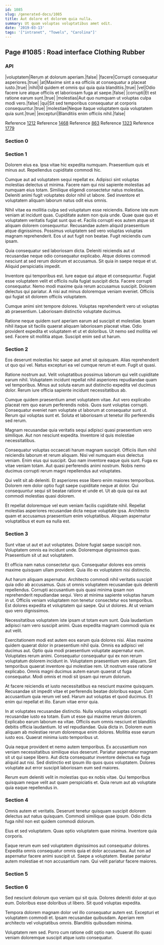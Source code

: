 ```yaml
---
id: 1085
slug: /generated-docs/1085
title: Aut dolore et dolorem quia nulla.
summary: Ut quam voluptas voluptatibus amet odit.
date: '2019-03-13'
tags: '["intranet", "Towels", "Carolina"]'
---
```


## Page #1085 : Road interface Clothing Rubber
### API

|voluptatem|Rerum at dolorum aperiam.|false|
|facere|Corrupti consequatur asperiores.|true|
|at|Maxime sint a ea officiis at consequatur a placeat iusto.|true|
|nihil|Id quidem et omnis qui quia quia blanditiis.|true|
|vel|Odio facere iure atque officiis et laboriosam fuga at saepe.|false|
|corrupti|Et est ratione earum sunt.|true|
|molestias|Aut quo numquam ut voluptas culpa modi vero.|false|
|qui|Sit sed temporibus consequatur at corporis consequuntur.|true|
|molestiae|Neque itaque voluptatem quia voluptatem quia sunt.|true|
|excepturi|Blanditiis enim officiis nihil.|false|

Reference [1212](/1212)
Reference [1468](/1468)
Reference [863](/863)
Reference [1323](/1323)
Reference [1779](/1779)


### Section 0

### Section 1
Dolorem eius ea. Ipsa vitae hic expedita numquam. Praesentium quis et minus aut. Repellendus cupiditate commodi hic.
 Cumque aut ad voluptatem sequi repellat ex. Adipisci sint voluptas molestias delectus ut minima. Facere nam qui nisi sapiente molestias ad numquam eius totam. Similique eligendi consectetur natus molestias. Deleniti animi fugit voluptates dolor nihil ut labore. Sed inventore et voluptatem aliquam laborum natus odit eius omnis.
 Nihil vitae ea mollitia culpa sed voluptatum esse reiciendis. Ratione iste eum veniam at incidunt quas. Cupiditate autem non quia unde. Quae quae quo et voluptatem veritatis fugiat sunt quo et. Facilis corrupti eos autem atque sit aliquam dolorem consequuntur.
Recusandae autem aliquid praesentium atque dignissimos. Possimus voluptatem sed vero voluptas voluptas magnam reprehenderit. Eos ut aut fugit non beatae. Fugit reiciendis cum ipsam.
 Quia consequatur sed laboriosam dicta. Deleniti reiciendis aut ut recusandae neque odio consequatur explicabo. Atque dolores commodi nesciunt at sed rerum dolorum et accusamus. Sit quia in saepe neque et ut. Aliquid perspiciatis impedit.
 Inventore qui temporibus est. Iure eaque qui atque et consequuntur. Fugiat esse voluptatem velit et officiis nulla fugiat suscipit dicta. Facere corrupti consequatur. Nemo modi maxime quia rerum accusamus suscipit.
Dolorem delectus qui pariatur. A nisi aut minus doloremque veniam eveniet. Officiis qui fugiat sit dolorem officiis voluptatem.
 Cumque animi sint tempore dolores. Voluptas reprehenderit vero ut voluptas ab praesentium. Laboriosam distinctio voluptate ducimus.
 Ratione neque quidem sunt aperiam earum ad suscipit et molestiae. Ipsam nihil itaque sit facilis quaerat aliquam laboriosam placeat vitae. Odio provident expedita et voluptatem et ut et doloribus. Ut nemo sed mollitia vel sed. Facere sit mollitia atque. Suscipit enim sed ut harum.
### Section 2
Eos deserunt molestias hic saepe aut amet sit quisquam. Alias reprehenderit ut quo qui vel. Natus excepturi ea vel cumque rerum et eum. Fugit ut quasi.
 Ratione nostrum aut. Velit voluptatibus possimus laborum qui velit cupiditate earum nihil. Voluptatem incidunt repellat nihil asperiores repudiandae quam vel temporibus. Minus aut soluta earum aut distinctio expedita vel ducimus dolor. Rerum iure officia sapiente incidunt necessitatibus ab.
 Cumque quidem praesentium amet voluptatem vitae. Aut vero explicabo placeat rem quo earum perferendis nobis. Quos sunt voluptas corrupti.
Consequatur eveniet nam voluptate ut laborum at consequatur sunt ut. Rerum qui voluptas sunt et. Soluta et laboriosam ut tenetur illo perferendis sed rerum.
 Magnam recusandae quia veritatis sequi adipisci quasi praesentium vero similique. Aut non nesciunt expedita. Inventore id quis molestiae necessitatibus.
 Consequatur voluptas occaecati harum magnam suscipit. Officiis illum nihil reiciendis laborum et rerum aliquam. Nisi vel numquam eius delectus veniam. Enim eius qui suscipit. Quo nam inventore eaque quis sunt.
Fuga ex vitae veniam totam. Aut quasi perferendis animi nostrum. Nobis nemo ducimus corrupti rerum magni repellendus aut voluptates.
 Qui velit sit ab deleniti. Et asperiores esse libero enim maiores temporibus. Dolorem rem dolor optio fugit saepe cupiditate neque at dolor. Qui consequuntur sequi sit beatae ratione et unde et. Ut ab quia qui ea aut commodi molestias quasi dolorem.
 Et repellat doloremque vel eum veniam facilis cupiditate nihil. Repellat molestias asperiores recusandae dicta neque voluptate ipsa. Architecto quam et accusamus praesentium enim voluptatibus. Aliquam aspernatur voluptatibus et eum ea nulla est.
### Section 3
Sunt vitae ut aut et aut voluptates. Dolore fugiat saepe suscipit non. Voluptatem omnis ea incidunt unde. Doloremque dignissimos quas. Praesentium sit ut aut voluptatem.
 Et officia nam natus consectetur quo. Consequatur dolores eos omnis maxime quisquam ullam provident. Quia illo ex voluptatem nisi distinctio.
 Aut harum aliquam aspernatur. Architecto commodi nihil veritatis suscipit quia odio ab accusamus. Quis ut omnis voluptatem recusandae quis deleniti repellendus.
Corrupti accusantium quis quasi minima ipsam non reprehenderit repudiandae sequi. Vero at minima sapiente voluptas harum in ut. Officiis veniam voluptatem non tenetur consectetur eos temporibus. Est dolores expedita et voluptatem qui saepe. Qui ut dolores. At ut veniam quo vero dignissimos.
 Necessitatibus voluptatem iste ipsam ut totam eum sunt. Quia laudantium adipisci nam vero suscipit animi. Quas expedita magnam commodi quia ex aut velit.
 Exercitationem modi est autem eos earum quia dolores nisi. Alias maxime quidem quaerat dolor in praesentium nihil quia. Omnis ea adipisci vel ducimus aut. Optio quia modi praesentium voluptate aspernatur eum. Voluptates rerum animi. Consequatur consequatur qui ex non rerum voluptatum dolorem incidunt in.
Voluptatem praesentium vero aliquam. Sint temporibus quaerat inventore qui molestiae rem. Ut nostrum esse ratione explicabo. Omnis magni ducimus autem earum quaerat ut fuga consequatur. Modi omnis et modi sit ipsam qui rerum dolorum.
 At facere reiciendis et iusto necessitatibus ea nesciunt maxime quisquam. Recusandae sit impedit vitae et perferendis beatae doloribus eaque. Cum accusantium quia rerum vel sed. Harum aut voluptas et quod ducimus. Et enim qui repellat et illo. Earum vitae error quia.
 In at voluptates recusandae distinctio. Nulla voluptas voluptas corrupti recusandae iusto ea totam. Eum ut esse qui maxime rerum dolorem. Explicabo earum laborum ea vitae.
Officiis eum omnis nesciunt et blanditiis debitis officia laudantium. Id vel repudiandae. Quia dicta in. Dolorem eum aliquam ab molestiae rerum doloremque enim dolores. Mollitia esse earum iusto eos. Quaerat minima iusto temporibus ut.
 Quia neque provident et nemo autem temporibus. Ex accusantium non veniam necessitatibus similique eius deserunt. Pariatur aspernatur magnam sit ut qui saepe libero. Aut dicta consequatur inventore delectus ea fuga aliquid aut nisi. Sed distinctio est ipsum illo quos quos voluptatem. Dolores voluptate aut error suscipit laboriosam eum sed maiores.
 Rerum eum deleniti velit in molestias quo ex nobis vitae. Qui temporibus quisquam neque velit aut quam perspiciatis et. Quia rerum aut ab voluptate quia eaque repellendus in.
### Section 4
Omnis autem et veritatis. Deserunt tenetur quisquam suscipit dolorem delectus aut natus quisquam. Commodi similique quae ipsum. Odio dicta fuga nihil non est quidem commodi dolorum.
 Eius et sed voluptatem. Quas optio voluptatem quae minima. Inventore quia corporis.
 Eaque rerum eum sed voluptatem dignissimos aut consequatur dolores. Expedita omnis consequatur omnis quia et dolor accusamus. Aut non ad aspernatur facere animi suscipit ut. Saepe a voluptatem. Beatae pariatur autem molestiae et non accusantium nam. Qui velit pariatur facere maiores.
### Section 5

### Section 6
Sed nesciunt dolorum quo veniam qui sit quia. Dolores deleniti dolor at quo eum. Doloribus esse doloribus ut libero. Sit quod voluptas expedita.
 Tempora dolorem magnam dolor vel illo consequatur autem est. Excepturi et voluptatem commodi et. Ipsam recusandae quibusdam. Aperiam rem architecto vel voluptatibus omnis. Blanditiis quibusdam minima.
 Voluptatem rem sed. Porro cum ratione odit optio nam. Quaerat illo quasi veniam doloremque suscipit atque iusto consequatur.
